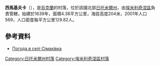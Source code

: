 {{coord|50|50|56|N|28|3|25|E|scale:30000|display=title}}

'''西馬基夫卡'''（{{lang-uk|Сімаківка}}），是[[烏克蘭|烏克蘭]]的村落，位於該國北部[[日托米爾州|日托米爾州]]，由[[埃米利奇涅區|埃米利奇涅區]]負責管轄，始建於1639年，面積4.38平方公里，海拔高度204米，2001年人口569，人口密度每平方公里129.82人。

==參考資料==
* [http://weather.in.ua/ua/zhitomirskaja/23916 Погода в селі Сімаківка] {{Wayback|url=http://weather.in.ua/ua/zhitomirskaja/23916 |date=20160305104132 }}

{{DEFAULTSORT:Сімаківка}}
[[Category:日托米爾州村落|Category:日托米爾州村落]]
[[Category:埃米利奇涅區村落|Category:埃米利奇涅區村落]]


{{Zhytomyr-geo-stub}}